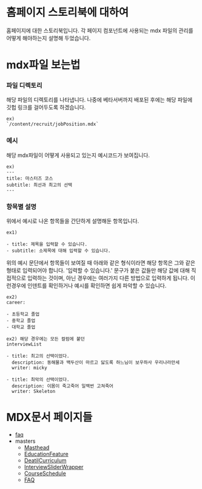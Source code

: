 
<Meta title="Home/Introduction" />

# 홈페이지 스토리북에 대하여

홈페이지에 대한 스토리북입니다. 각 페이지 컴포넌트에 사용되는 mdx 파일의 관리를 어떻게 해야하는지 설명해 두었습니다.

# mdx파일 보는법

### 파일 디렉토리

해당 파일의 디렉토리를 나타냅니다. 나중에 베타서버까지 배포된 후에는 해당 파일에 깃헙 링크를 걸어두도록 하겠습니다.

```
ex)
`/content/recruit/jobPosition.mdx`
```

### 예시

해당 mdx파일이 어떻게 사용되고 있는지 예시코드가 보여집니다.

```
ex)
---
title: 마스터즈 코스
subtitle: 최선과 최고의 선택
---
```

### 항목별 설명

위에서 예시로 나온 항목들을 간단하게 설명해둔 항목입니다.

```
ex1)

- title: 제목을 입력할 수 있습니다.
- subtitle: 소제목에 대해 입력할 수 있습니다.
```

위의 예시 문단에서 항목들이 보여질 때 아래와 같은 형식이라면 해당 항목은 그와 같은 형태로 입력되어야 합니다. '입력할 수 있습니다.' 문구가 붙은 값들만 해당 값에 대해 직접적으로 입력하는 것이며,
아닌 경우에는 여러가지 다른 방법으로 입력하게 됩니다. 이런경우에 인덴트를 확인하거나 예시를 확인하면 쉽게 파악할 수 있습니다.

```
ex2)
career:

- 초등학교 졸업
- 중학교 졸업
- 대학교 졸업

ex2) 해당 경우에는 모든 컬럼에 붙던
interviewList

- title: 최고의 선택이었다.
  description: 동해물과 백두산이 마르고 닳도록 하느님이 보우하사 우리나라만세
  writer: micky

- title: 최악의 선택이었다.
  description: 이몸이 죽고죽어 일백번 고쳐죽어
  writer: Skeleton

```

# MDX문서 페이지들

- [faq](?path=/docs/pagecomponent-faq-faq--default)
- masters
  - [Masthead](?path=/docs/pagecomponent-masters-masthead--default)
  - [EducationFeature](?path=/docs/pagecomponent-masters-educationfeatures--default)
  - [DeatilCurriculum](?path=/docs/pagecomponent-masters-detailcurriculum--default)
  - [InterviewSliderWrapper](?path=/docs/pagecomponent-masters-interviewsliderwrapper--default)
  - [CourseSchedule](?path=/docs/pagecomponent-masters-courseschedule--default)
  - [FAQ](?path=/docs/pagecomponent-masters-faq--default)
